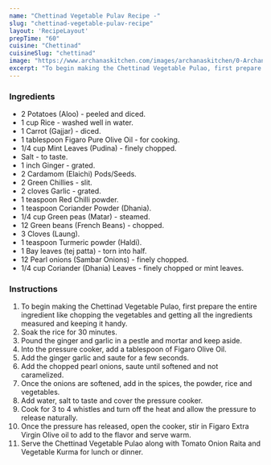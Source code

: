 ---
name: "Chettinad Vegetable Pulav Recipe -"
slug: "chettinad-vegetable-pulav-recipe"
layout: 'RecipeLayout'
prepTime: "60"
cuisine: "Chettinad"
cuisineSlug: "chettinad"
image: "https://www.archanaskitchen.com/images/archanaskitchen/0-Archanas-Kitchen-Recipes/2017/0-Archana/4-Chettinad_Veg_Pulao_Recipe_Figaro_Pure_Olive_Oil-1.jpg"
excerpt: "To begin making the Chettinad Vegetable Pulao, first prepare the entire ingredient like chopping the vegetables and getting all the ingredients measured and keeping it handy"
---

### Ingredients

- 2 Potatoes (Aloo) - peeled and diced.
- 1 cup Rice - washed well in water.
- 1 Carrot (Gajjar) - diced.
- 1 tablespoon Figaro Pure Olive Oil - for cooking.
- 1/4 cup Mint Leaves (Pudina) - finely chopped.
- Salt - to taste.
- 1 inch Ginger - grated.
- 2 Cardamom (Elaichi) Pods/Seeds.
- 2 Green Chillies - slit.
- 2 cloves Garlic - grated.
- 1 teaspoon Red Chilli powder.
- 1 teaspoon Coriander Powder (Dhania).
- 1/4 cup Green peas (Matar) - steamed.
- 12 Green beans (French Beans) - chopped.
- 3 Cloves (Laung).
- 1 teaspoon Turmeric powder (Haldi).
- 1 Bay leaves (tej patta) - torn into half.
- 12 Pearl onions (Sambar Onions) - finely chopped.
- 1/4 cup Coriander (Dhania) Leaves - finely chopped or mint leaves.

### Instructions

1. To begin making the Chettinad Vegetable Pulao, first prepare the entire ingredient like chopping the vegetables and getting all the ingredients measured and keeping it handy.
1. Soak the rice for 30 minutes.
1. Pound the ginger and garlic in a pestle and mortar and keep aside.
1. Into the pressure cooker, add a tablespoon of Figaro Olive Oil.
1.  Add the ginger garlic and saute for a few seconds.
1. Add the chopped pearl onions, saute until softened and not caramelized.
1. Once the onions are softened, add in the spices, the powder, rice and vegetables.
1. Add water, salt to taste and cover the pressure cooker.
1. Cook for 3 to 4 whistles and turn off the heat and allow the pressure to release naturally.
1. Once the pressure has released, open the cooker, stir in  Figaro Extra Virgin Olive oil to add to the flavor and serve warm.
1. Serve the Chettinad Vegetable Pulao along with Tomato Onion Raita and Vegetable Kurma for lunch or dinner.
